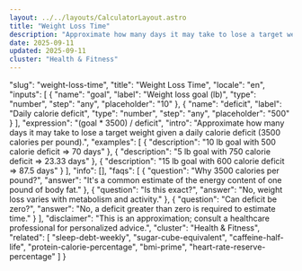 ```yaml
---
layout: ../../layouts/CalculatorLayout.astro
title: "Weight Loss Time"
description: "Approximate how many days it may take to lose a target weight given a daily calorie deficit (3500 calories per pound)."
date: 2025-09-11
updated: 2025-09-11
cluster: "Health & Fitness"
---
```


  "slug": "weight-loss-time",
  "title": "Weight Loss Time",
  "locale": "en",
  "inputs": [
    {
      "name": "goal",
      "label": "Weight loss goal (lb)",
      "type": "number",
      "step": "any",
      "placeholder": "10"
    },
    {
      "name": "deficit",
      "label": "Daily calorie deficit",
      "type": "number",
      "step": "any",
      "placeholder": "500"
    }
  ],
  "expression": "(goal * 3500) / deficit",
  "intro": "Approximate how many days it may take to lose a target weight given a daily calorie deficit (3500 calories per pound).",
  "examples": [
    {
      "description": "10 lb goal with 500 calorie deficit ⇒ 70 days"
    },
    {
      "description": "5 lb goal with 750 calorie deficit ⇒ 23.33 days"
    },
    {
      "description": "15 lb goal with 600 calorie deficit ⇒ 87.5 days"
    }
  ],
  "info": [],
  "faqs": [
    {
      "question": "Why 3500 calories per pound?",
      "answer": "It's a common estimate of the energy content of one pound of body fat."
    },
    {
      "question": "Is this exact?",
      "answer": "No, weight loss varies with metabolism and activity."
    },
    {
      "question": "Can deficit be zero?",
      "answer": "No, a deficit greater than zero is required to estimate time."
    }
  ],
  "disclaimer": "This is an approximation; consult a healthcare professional for personalized advice.",
  "cluster": "Health & Fitness",
  "related": [
    "sleep-debt-weekly",
    "sugar-cube-equivalent",
    "caffeine-half-life",
    "protein-calorie-percentage",
    "bmi-prime",
    "heart-rate-reserve-percentage"
  ]
}

<Calculator schema={schema} />
